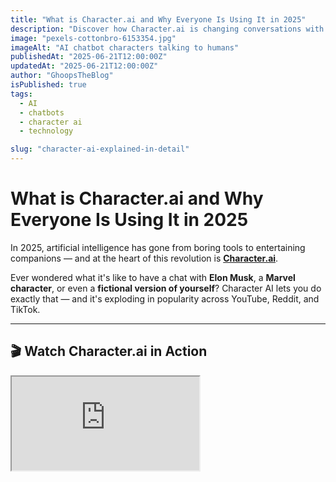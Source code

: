 ```yaml
---
title: "What is Character.ai and Why Everyone Is Using It in 2025"
description: "Discover how Character.ai is changing conversations with AI. Learn how to use it, why it's popular, and how you can chat with AI characters like Elon Musk, anime stars, and more!"
image: "pexels-cottonbro-6153354.jpg"
imageAlt: "AI chatbot characters talking to humans"
publishedAt: "2025-06-21T12:00:00Z"
updatedAt: "2025-06-21T12:00:00Z"
author: "GhoopsTheBlog"
isPublished: true
tags:
  - AI
  - chatbots
  - character ai
  - technology

slug: "character-ai-explained-in-detail"
---
```



# What is Character.ai and Why Everyone Is Using It in 2025

In 2025, artificial intelligence has gone from boring tools to entertaining companions — and at the heart of this revolution is **[Character.ai](https://character.ai/)**.

Ever wondered what it's like to have a chat with **Elon Musk**, a **Marvel character**, or even a **fictional version of yourself**? Character AI lets you do exactly that — and it's exploding in popularity across YouTube, Reddit, and TikTok.

---

## 🎬 Watch Character.ai in Action


<div style={{ position: "relative", paddingBottom: "56.25%", height: 0, overflow: "hidden", maxWidth: "100%", height: "auto" }}>
  <iframe
    src="https://www.youtube.com/embed/UWTbj2rLAYY?si=jhbrF-eyJ9mcvQlh"
    title="Character.ai Demo"
    style={{
      position: "absolute",
      top: 0,
      left: 0,
      width: "100%",
      height: "100%",
      border: 0,
    }}
    allow="accelerometer; autoplay; clipboard-write; encrypted-media; gyroscope; picture-in-picture"
    allowFullScreen
  />
</div>


---

## 🧠 What is Character AI?

**Character.ai** is a conversational AI platform where you can chat with **AI-generated characters** based on celebrities, fictional personas, anime figures, and even original characters created by users.

It was developed by **former Google engineers**, and uses large language models (LLMs), similar to ChatGPT, to simulate conversations with deep personality and context.

---

## ✨ Key Features of Character AI

- 🧑‍🎤 **AI Characters**: Choose from thousands of user-created bots with unique personalities.
- 🧠 **Train Your Own AI**: Build your own characters and teach them how to respond.
- 💬 **Real-Time Conversations**: Talk to bots just like you're texting a friend.
- 📱 **Mobile App**: Available on Android and iOS with dark mode.
- 🔒 **Private & Safe**: Chats are private and moderated using filters.

---

## 📲 How to Use Character.ai (Step-by-Step)

1. **Go to** [https://character.ai](https://character.ai)
2. **Sign up** with email, Google, or Apple account.
3. **Browse Characters** – Search for your favorite topics like:
   - Elon Musk
   - Naruto or Anime Girls
   - Therapist Bots
   - Motivational AI Coaches
4. **Start Chatting** – No setup, just type and talk.
5. **Create Your Own** – Click "Create" > name your bot > define personality > test it out.

---

## 🔥 Why is Character AI So Popular?

### 1. **Personalized Experience**
It feels like the AI **actually remembers your style**, tone, and preferences.

### 2. **Entertainment Factor**
TikTok and YouTube creators are going viral using Character AI to:
- Roleplay as Marvel characters
- Simulate love stories
- Create dark/funny parodies

### 3. **Creative Writing Tool**
Many users use it for:
- Brainstorming
- Writing stories
- Simulating scenes with characters

### 4. **Emotional Support & Therapy-Like Chat**
Some bots are built like therapists or listeners.

---

## 🧪 Use Cases in Real Life

| Use Case          | Description |
|-------------------|-------------|
| 📝 Writing Buddy   | Helps generate creative ideas and plotlines |
| 🎮 Game Companion | Simulate RPG-like dialogue with a character |
| 🧘 Mental Health | Talk to bots designed as mindful listeners |
| 🎥 Content Creator | Use bots in YouTube skits or voiceovers |
| 🤖 AI Training     | Experiment with prompt engineering and character depth |

---

## 🤖 Is Character AI Better Than ChatGPT?

| Feature               | Character AI      | ChatGPT             |
|-----------------------|-------------------|---------------------|
| Personality Bots      | ✅ Yes             | ❌ No (unless coded) |
| Free Access           | ✅ Yes (limited)   | ✅ Yes (GPT-3.5 free)|
| Voice Support         | ❌ No              | ✅ Yes (on mobile)   |
| Custom Bot Creation   | ✅ Built-in editor | ⚙️ Requires API      |
| Roleplay/Entertainment| ✅ Excellent       | ⚠️ Basic             |

👉 **Conclusion:** If you're into fun, character-based conversation — Character AI wins. For deep research and precision, ChatGPT still leads.

---

## 🧱 Tips to Create the Best Bot on Character AI

1. **Set a Strong Greeting** – This sets tone and purpose.
2. **Use Example Dialogues** – Helps train its behavior.
3. **Define Personality Clearly** – E.g., "You are a calm and sarcastic space pirate."
4. **Test Often** – Run sample chats and refine prompts.

---

## 📉 Limitations of Character AI

- ❌ No voice replies (yet)
- ⚠️ Can hallucinate facts like other LLMs
- ⛔ NSFW filters are strict (good for safety, bad for adults)

---

## 🙋 FAQs About Character AI

###  Is Character AI Free to Use?
Yes! The basic features are free. They offer **“c.ai+”** with faster servers and priority features for paid users.

###  Can I use Character AI on Mobile?
Yes — apps are available for both Android and iOS.

###  Is Character AI safe for kids?
Mostly yes — it uses **strong content filters**. But parental guidance is recommended for custom bots.

###  Can I delete my Character AI chats?
Yes, you can delete individual conversations or your entire account via settings.

---

## 🚀 Final Thoughts: Is Character AI Worth It?

✅ **Yes, especially if you're creative, lonely, or love fictional characters.** It’s the most fun, open-ended AI experience available in 2025.

Whether you're a content creator, a fan of anime, or just want someone to "talk" to without judgment, Character.ai is a unique tool that offers limitless possibilities.

---

## 🔗 Useful Links

- 🔗 [Character AI Official Site](https://character.ai/)
- 🔗 [Reddit Community](https://www.reddit.com/r/CharacterAI/)
- 🔗 [Character AI App on Play Store](https://play.google.com/store/apps/details?id=ai.character.app)
- 🔗 [AI Tool Directory](https://www.futuretools.io/tools/character-ai)

---

If this post helped you, don’t forget to share it with your friends and follow **GhoopsTheBlog** for more trending tech content!
